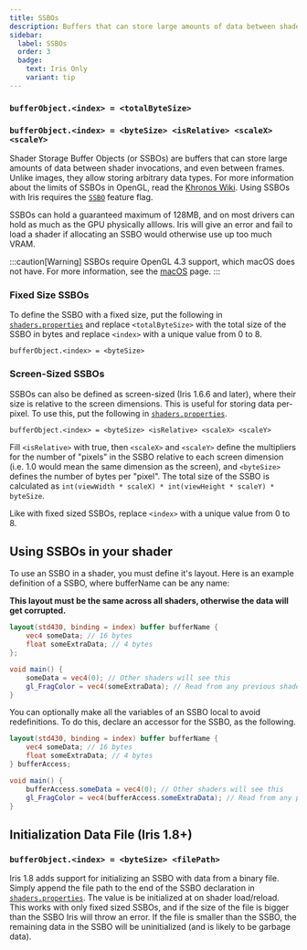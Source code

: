 ```yaml
---
title: SSBOs
description: Buffers that can store large amounts of data between shader invocations, and even between frames.
sidebar:
  label: SSBOs
  order: 3
  badge:
    text: Iris Only
    variant: tip
---
```



### `bufferObject.<index> = <totalByteSize>`
### `bufferObject.<index> = <byteSize> <isRelative> <scaleX> <scaleY>`

Shader Storage Buffer Objects (or SSBOs) are buffers that can store large amounts of data between shader invocations, and even between frames. Unlike images, they allow storing arbitrary data types. For more information about the limits of SSBOs in OpenGL, read the [Khronos Wiki](https://www.khronos.org/opengl/wiki/Shader_Storage_Buffer_Object). Using SSBOs with Iris requires the [`SSBO`](/current/reference/shadersproperties/flags/) feature flag.

SSBOs can hold a guaranteed maximum of 128MB, and on most drivers can hold as much as the GPU physically alllows. Iris will give an error and fail to load a shader if allocating an SSBO would otherwise use up too much VRAM.

:::caution[Warning]
SSBOs require OpenGL 4.3 support, which macOS does not have. For more information, see the [macOS](/current/reference/miscellaneous/macos/) page.
:::

### Fixed Size SSBOs
To define the SSBO with a fixed size, put the following in [`shaders.properties`](/current/reference/shadersproperties/overview/) and replace `<totalByteSize>` with the total size of the SSBO in bytes and replace `<index>` with a unique value from 0 to 8.

```
bufferObject.<index> = <byteSize>
```

### Screen-Sized SSBOs
SSBOs can also be defined as screen-sized (Iris 1.6.6 and later), where their size is relative to the screen dimensions. This is useful for storing data per-pixel. To use this, put the following in [`shaders.properties`](/current/reference/shadersproperties/overview/).

```
bufferObject.<index> = <byteSize> <isRelative> <scaleX> <scaleY>
```

Fill `<isRelative>` with true, then `<scaleX>` and `<scaleY>` define the multipliers for the number of "pixels" in the SSBO relative to each screen dimension (i.e. 1.0 would mean the same dimension as the screen), and `<byteSize>` defines the number of bytes per "pixel". The total size of the SSBO is calculated as `int(viewWidth * scaleX) * int(viewHeight * scaleY) * byteSize`.

Like with fixed sized SSBOs, replace `<index>` with a unique value from 0 to 8.


## Using SSBOs in your shader
To use an SSBO in a shader, you must define it's layout. Here is an example definition of a SSBO, where bufferName can be any name:

**This layout must be the same across all shaders, otherwise the data will get corrupted.**

```glsl
layout(std430, binding = index) buffer bufferName {
    vec4 someData; // 16 bytes
    float someExtraData; // 4 bytes
};

void main() {
    someData = vec4(0); // Other shaders will see this
    gl_FragColor = vec4(someExtraData); // Read from any previous shaders, or the previous frame if it was never overwritten
}
```

You can optionally make all the variables of an SSBO local to avoid redefinitions. To do this, declare an accessor for the SSBO, as the following.

```glsl
layout(std430, binding = index) buffer bufferName {
    vec4 someData; // 16 bytes
    float someExtraData; // 4 bytes
} bufferAccess;

void main() {
    bufferAccess.someData = vec4(0); // Other shaders will see this
    gl_FragColor = vec4(bufferAccess.someExtraData); // Read from any previous shaders, or the previous frame if it was never overwritten
}
```


## Initialization Data File (Iris 1.8+)
### `bufferObject.<index> = <byteSize> <filePath>`
Iris 1.8 adds support for initializing an SSBO with data from a binary file. Simply append the file path to the end of the SSBO declaration in [`shaders.properties`](/current/reference/shadersproperties/overview/). The value is be initialized at on shader load/reload. This works with only fixed sized SSBOs, and if the size of the file is bigger than the SSBO Iris will throw an error. If the file is smaller than the SSBO, the remaining data in the SSBO will be uninitialized (and is likely to be garbage data).